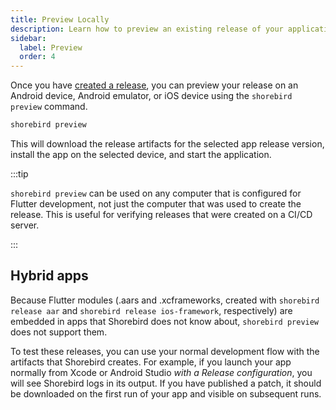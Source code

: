 ```yaml
---
title: Preview Locally
description: Learn how to preview an existing release of your application.
sidebar:
  label: Preview
  order: 4
---
```


Once you have [created a release](/code-push/release), you can preview your
release on an Android device, Android emulator, or iOS device using the
`shorebird preview` command.

```sh
shorebird preview
```

This will download the release artifacts for the selected app release version,
install the app on the selected device, and start the application.

:::tip

`shorebird preview` can be used on any computer that is configured for Flutter
development, not just the computer that was used to create the release. This is
useful for verifying releases that were created on a CI/CD server.

:::

## Hybrid apps

Because Flutter modules (.aars and .xcframeworks, created with
`shorebird release aar` and `shorebird release ios-framework`, respectively) are
embedded in apps that Shorebird does not know about, `shorebird preview` does
not support them.

To test these releases, you can use your normal development flow with the
artifacts that Shorebird creates. For example, if you launch your app normally
from Xcode or Android Studio _with a Release configuration_, you will see
Shorebird logs in its output. If you have published a patch, it should be
downloaded on the first run of your app and visible on subsequent runs.
